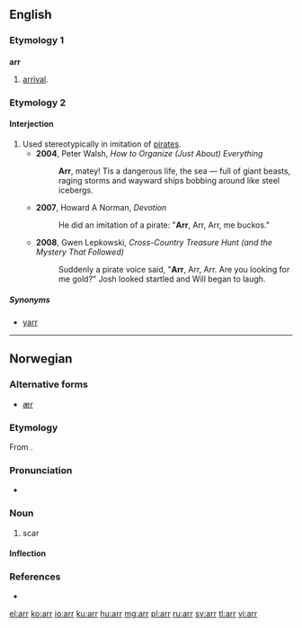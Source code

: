 ==English==

===Etymology 1===

===={{abbreviation}}====
'''arr'''

# [[arrival]].

===Etymology 2===

====Interjection====
{{en-interj}}

# Used stereotypically in imitation of [[pirate]]s.
#* '''2004''', Peter Walsh, ''How to Organize (Just About) Everything''
#*: '''Arr''', matey! Tis a dangerous life, the sea — full of giant beasts, raging storms and wayward ships bobbing around like steel icebergs.
#* '''2007''', Howard A Norman, ''Devotion''
#*: He did an imitation of a pirate: "'''Arr''', Arr, Arr, me buckos."
#* '''2008''', Gwen Lepkowski, ''Cross-Country Treasure Hunt (and the Mystery That Followed)‎''
#*: Suddenly a pirate voice said, "'''Arr''', Arr, Arr. Are you looking for me gold?" Josh looked startled and Will began to laugh.

=====Synonyms=====
* [[yarr]]

----

==Norwegian==

===Alternative forms===
* [[ær#Norwegian Nynorsk|ær]]

===Etymology===
From {{etyl|non|no}} {{term|ørr|lang=non}}.

===Pronunciation===
* {{IPA|/ɑrː/|lang=no}}

===Noun===
{{head|no|noun}}

# scar

====Inflection====
{{no-noun-infl|nb-class=n1|nn-class=n1}}

===References===
* {{R:Dokumentasjonsprosjektet|arr}}

[[el:arr]]
[[ko:arr]]
[[io:arr]]
[[ku:arr]]
[[hu:arr]]
[[mg:arr]]
[[pl:arr]]
[[ru:arr]]
[[sv:arr]]
[[tl:arr]]
[[vi:arr]]